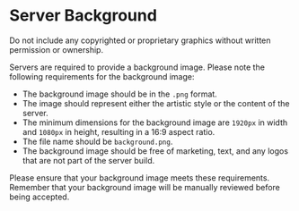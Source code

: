 
# Server Background

<Callout type="warning" emoji="⚠️">
  Do not include any copyrighted or proprietary graphics without written
  permission or ownership.
</Callout>

Servers are required to provide a background image. Please note the following requirements for the background image:

- The background image should be in the `.png` format.
- The image should represent either the artistic style or the content of the server.
- The minimum dimensions for the background image are `1920px` in width and `1080px` in height, resulting in a 16:9 aspect ratio.
- The file name should be `background.png`.
- The background image should be free of marketing, text, and any logos that are not part of the server build.

Please ensure that your background image meets these requirements. Remember that your background image will be manually reviewed before being accepted.
